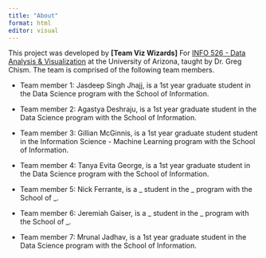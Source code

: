 ```yaml
---
title: "About"
format: html
editor: visual
---
```


This project was developed by **\[Team Viz Wizards\]** For [INFO 526 - Data Analysis & Visualization](https://datavizaz.org/) at the University of Arizona, taught by Dr. Greg Chism. The team is comprised of the following team members.

-   Team member 1: Jasdeep Singh Jhajj, is a 1st year graduate student in the Data Science program with the School of Information.

-   Team member 2: Agastya Deshraju, is a 1st year graduate student in the Data Science program with the School of Information.

-   Team member 3: Gillian McGinnis, is a 1st year graduate student student in the Information Science - Machine Learning program with the School of Information.

-   Team member 4: Tanya Evita George, is a 1st year graduate student in the Data Science program with the School of Information.

-   Team member 5: Nick Ferrante, is a \_ student in the \_ program with the School of \_.

-   Team member 6: Jeremiah Gaiser, is a \_ student in the \_ program with the School of \_.

-   Team member 7: Mrunal Jadhav, is a 1st year graduate student in the Data Science program with the School of Information.
